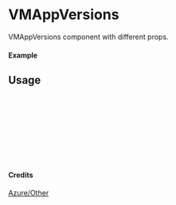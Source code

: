 
<Meta of={VMAppVersions} title="Azure/Other/VMAppVersions" />

# VMAppVersions

VMAppVersions component with different props.

#### Example

<Canvas of={VMAppVersions.Primary} />

## Usage

```ts
import { VMAppVersions } from "yadl-ui";

const Example = () => {
  return (
      <VMAppVersions />
  );
};

export default Example;
```

#### Credits
[Azure/Other](https://learn.microsoft.com/en-us/azure/architecture/icons/)
